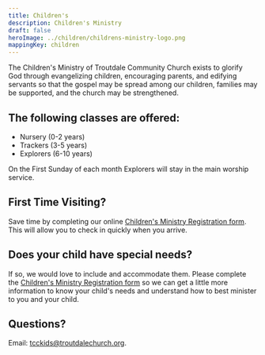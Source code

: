```yaml
---
title: Children's
description: Children's Ministry
draft: false
heroImage: ../children/childrens-ministry-logo.png
mappingKey: children
---
```


The Children's Ministry of Troutdale Community Church exists to glorify God through evangelizing children, encouraging parents, 
and edifying servants so that the gospel may be spread among our children, families may be supported, and the church may be strengthened.

## The following classes are offered:

* Nursery (0-2 years)
* Trackers (3-5 years)
* Explorers (6-10 years)

On the First Sunday of each month Explorers will stay in the main worship service.

## First Time Visiting?

Save time by completing our online [Children's Ministry Registration form](https://troutdalechurch.churchcenter.com/registrations/events/3110380). This will allow you to check in quickly when you arrive.

## Does your child have special needs?

If so, we would love to include and accommodate them. Please complete the [Children's Ministry Registration form](https://troutdalechurch.churchcenter.com/registrations/events/3110380) so we can get a little more information to know 
your child's needs and understand how to best minister to you and your child.


## Questions?

Email: tcckids@troutdalechurch.org.
